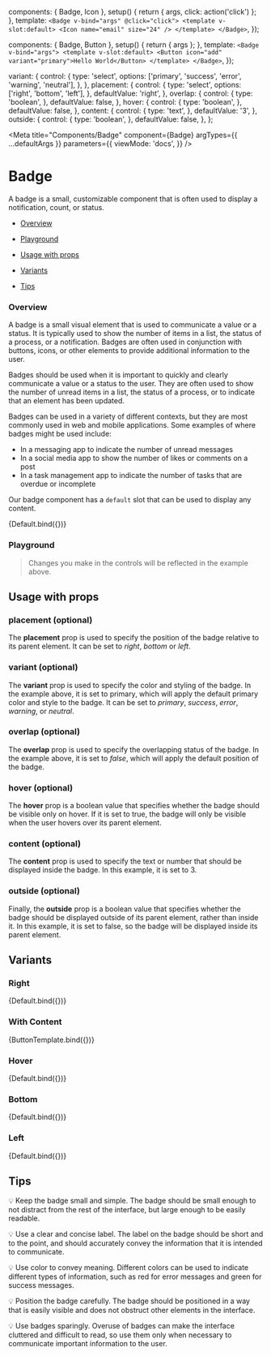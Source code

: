 
  components: { Badge, Icon },
  setup() {
    return { args, click: action('click') };
  },
  template: `
    <Badge v-bind="args" @click="click">
      <template v-slot:default>
        <Icon name="email" size="24" />
      </template>
    </Badge>
    `,
});

  components: { Badge, Button },
  setup() {
    return { args };
  },
  template: `
    <Badge v-bind="args">
      <template v-slot:default>
        <Button icon="add" variant="primary">Hello World</Button>
      </template>
    </Badge>
    `,
});

  variant: {
    control: {
      type: 'select',
      options: ['primary', 'success', 'error', 'warning', 'neutral'],
    },
  },
  placement: {
    control: {
      type: 'select',
      options: ['right', 'bottom', 'left'],
    },
    defaultValue: 'right',
  },
  overlap: {
    control: {
      type: 'boolean',
    },
    defaultValue: false,
  },
  hover: {
    control: {
      type: 'boolean',
    },
    defaultValue: false,
  },
  content: {
    control: {
      type: 'text',
    },
    defaultValue: '3',
  },
  outside: {
    control: {
      type: 'boolean',
    },
    defaultValue: false,
  },
};

<Meta
  title="Components/Badge"
  component={Badge}
  argTypes={{ ...defaultArgs }}
  parameters={{
    viewMode: 'docs',
  }}
/>

# Badge

A badge is a small, customizable component that is often used to display a notification, count, or status.

- [Overview](#overview)

- [Playground](#playground)

- [Usage with props](#usage)

- [Variants](#variants)

- [Tips](#tips)

### Overview <a id="overview" />

A badge is a small visual element that is used to communicate a value or a status. It is typically used to show the number of items in a list, the status of a process, or a notification. Badges are often used in conjunction with buttons, icons, or other elements to provide additional information to the user.

Badges should be used when it is important to quickly and clearly communicate a value or a status to the user. They are often used to show the number of unread items in a list, the status of a process, or to indicate that an element has been updated.

Badges can be used in a variety of different contexts, but they are most commonly used in web and mobile applications. Some examples of where badges might be used include:

- In a messaging app to indicate the number of unread messages
- In a social media app to show the number of likes or comments on a post
- In a task management app to indicate the number of tasks that are overdue or incomplete

Our badge component has a `default` slot that can be used to display any content.

<Canvas>
  <Story
    name="Overview"
    argTypes={{ ...Default.argTypes }}
    args={{ placement: 'right' }}
  >
    {Default.bind({})}
  </Story>
</Canvas>

### Playground <a id="playground" />

> Changes you make in the controls will be reflected in the example above.

<ArgsTable story="Overview" exclude={/^(click|default|on.*)$/} />

## Usage with props <a id="usage" />

### placement (optional)

The **placement** prop is used to specify the position of the badge relative to its parent element. It can be set to _right_, _bottom_ or _left_.

### variant (optional)

The **variant** prop is used to specify the color and styling of the badge. In the example above, it is set to primary, which will apply the default primary color and style to the badge. It can be set to _primary_, _success_, _error_, _warning_, or _neutral_.

### overlap (optional)

The **overlap** prop is used to specify the overlapping status of the badge. In the example above, it is set to _false_, which will apply the default position of the badge.

### hover (optional)

The **hover** prop is a boolean value that specifies whether the badge should be visible only on hover. If it is set to true, the badge will only be visible when the user hovers over its parent element.

### content (optional)

The **content** prop is used to specify the text or number that should be displayed inside the badge. In this example, it is set to 3.

### outside (optional)

Finally, the **outside** prop is a boolean value that specifies whether the badge should be displayed outside of its parent element, rather than inside it. In this example, it is set to false, so the badge will be displayed inside its parent element.

## Variants <a id="variants" />

### Right

<Canvas withSource="open">
  <Story
    name="Right"
    argTypes={{ ...Default.argTypes }}
    args={{ placement: 'right' }}
  >
    {Default.bind({})}
  </Story>
</Canvas>

### With Content

<Canvas withSource="open">
  <Story
    name="With Content"
    argTypes={{ ...ButtonTemplate.argTypes }}
    args={{ content: '32' }}
  >
    {ButtonTemplate.bind({})}
  </Story>
</Canvas>

### Hover

<Canvas withSource="open">
  <Story name="Hover" argTypes={{ ...Default.argTypes }} args={{ hover: true }}>
    {Default.bind({})}
  </Story>
</Canvas>

### Bottom

<Canvas withSource="open">
  <Story
    name="Bottom"
    argTypes={{ ...Default.argTypes }}
    args={{ placement: 'bottom' }}
  >
    {Default.bind({})}
  </Story>
</Canvas>

### Left

<Canvas withSource="open">
  <Story
    name="Left"
    argTypes={{ ...Default.argTypes }}
    args={{ placement: 'left' }}
  >
    {Default.bind({})}
  </Story>
</Canvas>

## Tips

💡 Keep the badge small and simple. The badge should be small enough to not distract from the rest of the interface, but large enough to be easily readable.

💡 Use a clear and concise label. The label on the badge should be short and to the point, and should accurately convey the information that it is intended to communicate.

💡 Use color to convey meaning. Different colors can be used to indicate different types of information, such as red for error messages and green for success messages.

💡 Position the badge carefully. The badge should be positioned in a way that is easily visible and does not obstruct other elements in the interface.

💡 Use badges sparingly. Overuse of badges can make the interface cluttered and difficult to read, so use them only when necessary to communicate important information to the user.
